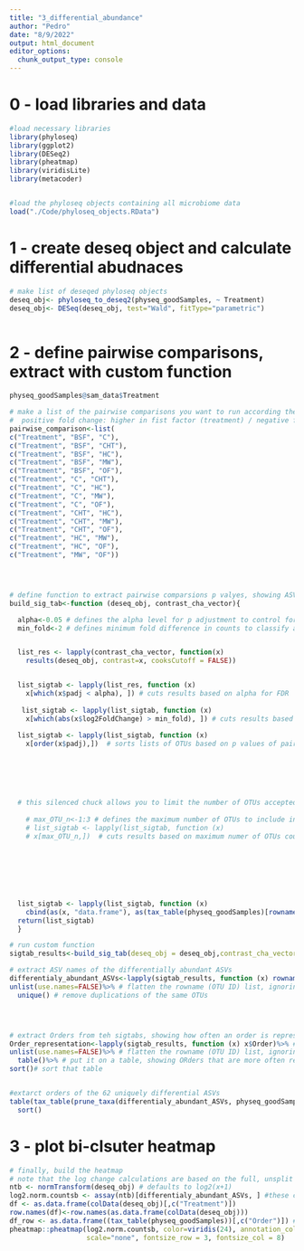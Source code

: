 ```yaml
---
title: "3_differential_abundance"
author: "Pedro"
date: "8/9/2022"
output: html_document
editor_options: 
  chunk_output_type: console
---
```


# 0 - load libraries and data
```r

#load necessary libraries
library(phyloseq)
library(ggplot2)
library(DESeq2)
library(pheatmap)
library(viridisLite)
library(metacoder)


#load the phyloseq objects containing all microbiome data
load("./Code/phyloseq_objects.RData")

```



# 1 - create deseq object and calculate differential abudnaces
```r


# make list of deseqed phyloseq objects
deseq_obj<- phyloseq_to_deseq2(physeq_goodSamples, ~ Treatment)
deseq_obj<- DESeq(deseq_obj, test="Wald", fitType="parametric")



```



# 2 - define pairwise comparisons, extract  with custom function
```r

physeq_goodSamples@sam_data$Treatment

# make a list of the pairwise comparisons you want to run according the treatment ; 
#  positive fold change: higher in fist factor (treatment) / negative fold change: higher in second factor(control)
pairwise_comparison<-list(
c("Treatment", "BSF", "C"),
c("Treatment", "BSF", "CHT"), 
c("Treatment", "BSF", "HC"),
c("Treatment", "BSF", "MW"),
c("Treatment", "BSF", "OF"),
c("Treatment", "C", "CHT"),
c("Treatment", "C", "HC"),
c("Treatment", "C", "MW"),
c("Treatment", "C", "OF"),
c("Treatment", "CHT", "HC"),
c("Treatment", "CHT", "MW"),
c("Treatment", "CHT", "OF"),
c("Treatment", "HC", "MW"),
c("Treatment", "HC", "OF"),
c("Treatment", "MW", "OF"))




# define function to extract pairwise comparsions p valyes, showing ASVs that are different and its taxonomeis
build_sig_tab<-function (deseq_obj, contrast_cha_vector){

  alpha<-0.05 # defines the alpha level for p adjustment to control for false discovery rate
  min_fold<-2 # defines minimum fold difference in counts to classify an OTU as differential


  list_res <- lapply(contrast_cha_vector, function(x) 
    results(deseq_obj, contrast=x, cooksCutoff = FALSE))


  list_sigtab <- lapply(list_res, function (x) 
    x[which(x$padj < alpha), ]) # cuts results based on alpha for FDR
  
   list_sigtab <- lapply(list_sigtab, function (x) 
    x[which(abs(x$log2FoldChange) > min_fold), ]) # cuts results based on minimum fold change
   
  list_sigtab <- lapply(list_sigtab, function (x) 
    x[order(x$padj),])  # sorts lists of OTUs based on p values of pairwise abundance differences
  
  
  
  
  
  
  # this silenced chuck allows you to limit the number of OTUs accepted as diferential in each comparision. note that if you define the minimum number as 1:40 (1 to 40) but you only hace 39 differentially abundannt OTUs the function will crash and you will not have these results. just remove the hashtags below to limt to 3 top differentially abundant OTUs
  
    # max_OTU_n<-1:3 # defines the maximum number of OTUs to include in each pairwise coparison
    # list_sigtab <- lapply(list_sigtab, function (x) 
    # x[max_OTU_n,])  # cuts results based on maximum numer of OTUs counted as differential
  
  
  
  
  
  
    
  list_sigtab <- lapply(list_sigtab, function (x) 
    cbind(as(x, "data.frame"), as(tax_table(physeq_goodSamples)[rownames(x), ], "matrix"))) # here we only colect the taxa names from the original, unsplit, phyloseq object
  return(list_sigtab)
  }

# run custom function
sigtab_results<-build_sig_tab(deseq_obj = deseq_obj,contrast_cha_vector = pairwise_comparison)

# extract ASV names of the differentially abundant ASVs
differentialy_abundant_ASVs<-lapply(sigtab_results, function (x) rownames(x))%>% # extract the rownames from the list, then....
unlist(use.names=FALSE)%>% # flatten the rowname (OTU ID) list, ignoring the names of the lists, then...
  unique() # remove duplications of the same OTUs




# extract Orders from teh sigtabs, showing how often an order is represented
Order_representation<-lapply(sigtab_results, function (x) x$Order)%>% # extract the rownames from the list, then....
unlist(use.names=FALSE)%>% # flatten the rowname (OTU ID) list, ignoring the names of the lists, then...
  table()%>% # put it on a table, showing ORders that are more often represented
sort()# sort that table


#extarct orders of the 62 uniquely differential ASVs
table(tax_table(prune_taxa(differentialy_abundant_ASVs, physeq_goodSamples))[,4])%>% 
  sort()
```

# 3 - plot bi-clsuter heatmap
```r

# finally, build the heatmap
# note that the log change calculations are based on the full, unsplit and unlisted deseq2 object (that is, our complete dataset)
ntb <- normTransform(deseq_obj) # defaults to log2(x+1)
log2.norm.countsb <- assay(ntb)[differentialy_abundant_ASVs, ] #these colnames should match rownames(df)
df <- as.data.frame(colData(deseq_obj)[,c("Treatment")])
row.names(df)<-row.names(as.data.frame(colData(deseq_obj)))
df_row <- as.data.frame((tax_table(physeq_goodSamples))[,c("Order")]) # here you can change to Class, ORder, etc...S
pheatmap::pheatmap(log2.norm.countsb, color=viridis(24), annotation_col=df, annotation_row=df_row, main="log2(counts + 1)", 
                   scale="none", fontsize_row = 3, fontsize_col = 8)


```
